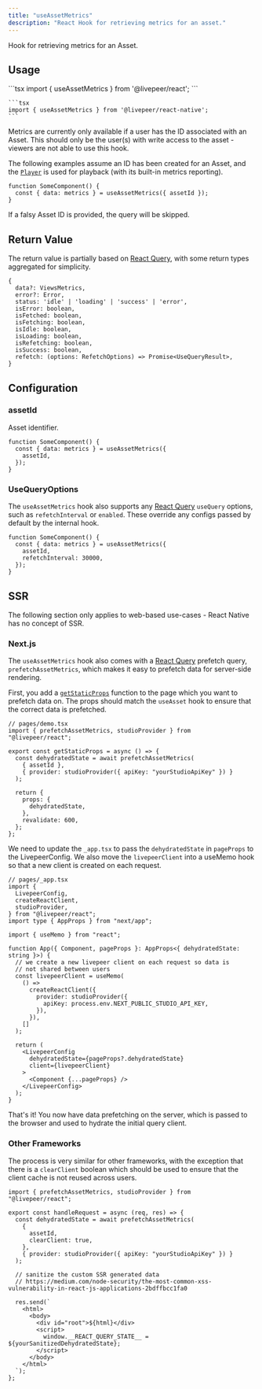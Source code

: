 ```yaml
---
title: "useAssetMetrics"
description: "React Hook for retrieving metrics for an asset."
---
```


Hook for retrieving metrics for an Asset.

## Usage

<Tabs>
  <Tab title="React">
    ```tsx 
    import { useAssetMetrics } from '@livepeer/react';
    ```

  </Tab>
  <Tab title="React Native">

    ```tsx
    import { useAssetMetrics } from '@livepeer/react-native';
    ```

  </Tab>
</Tabs>

<Info>
  Metrics are currently only available if a user has the ID associated with an
  Asset. This should only be the user(s) with write access to the asset -
  viewers are not able to use this hook.
</Info>

The following examples assume an ID has been created for an Asset, and the [`Player`](/sdks/livepeer-js/Player)
is used for playback (with its built-in metrics reporting).

```tsx
function SomeComponent() {
  const { data: metrics } = useAssetMetrics({ assetId });
}
```

If a falsy Asset ID is provided, the query will be skipped.

## Return Value

The return value is partially based on [React Query](https://tanstack.com/query/v4/docs/reference/useQuery), with some return types
aggregated for simplicity.

```tsx
{
  data?: ViewsMetrics,
  error?: Error,
  status: 'idle' | 'loading' | 'success' | 'error',
  isError: boolean,
  isFetched: boolean,
  isFetching: boolean,
  isIdle: boolean,
  isLoading: boolean,
  isRefetching: boolean,
  isSuccess: boolean,
  refetch: (options: RefetchOptions) => Promise<UseQueryResult>,
}
```

## Configuration

### assetId

Asset identifier.

```tsx
function SomeComponent() {
  const { data: metrics } = useAssetMetrics({
    assetId,
  });
}
```

### UseQueryOptions

The `useAssetMetrics` hook also supports any [React Query](https://tanstack.com/query/v4/docs/reference/useQuery) `useQuery` options, such as
`refetchInterval` or `enabled`. These override any configs passed by default by the internal hook.

```tsx
function SomeComponent() {
  const { data: metrics } = useAssetMetrics({
    assetId,
    refetchInterval: 30000,
  });
}
```

## SSR

<Warning>
  The following section only applies to web-based use-cases - React Native has
  no concept of SSR.
</Warning>

### Next.js

The `useAssetMetrics` hook also comes with a [React Query](https://tanstack.com/query/v4/docs/guides/ssr) prefetch query, `prefetchAssetMetrics`,
which makes it easy to prefetch data for server-side rendering.

First, you add a [`getStaticProps`](https://nextjs.org/docs/basic-features/data-fetching/get-static-props) function to the page which
you want to prefetch data on. The props should match the `useAsset` hook to ensure that the correct data is prefetched.

```tsx
// pages/demo.tsx
import { prefetchAssetMetrics, studioProvider } from "@livepeer/react";

export const getStaticProps = async () => {
  const dehydratedState = await prefetchAssetMetrics(
    { assetId },
    { provider: studioProvider({ apiKey: "yourStudioApiKey" }) }
  );

  return {
    props: {
      dehydratedState,
    },
    revalidate: 600,
  };
};
```

We need to update the `_app.tsx` to pass the `dehydratedState` in `pageProps` to the LivepeerConfig. We also move the
`livepeerClient` into a useMemo hook so that a new client is created on each request.

```tsx
// pages/_app.tsx
import {
  LivepeerConfig,
  createReactClient,
  studioProvider,
} from "@livepeer/react";
import type { AppProps } from "next/app";

import { useMemo } from "react";

function App({ Component, pageProps }: AppProps<{ dehydratedState: string }>) {
  // we create a new livepeer client on each request so data is
  // not shared between users
  const livepeerClient = useMemo(
    () =>
      createReactClient({
        provider: studioProvider({
          apiKey: process.env.NEXT_PUBLIC_STUDIO_API_KEY,
        }),
      }),
    []
  );

  return (
    <LivepeerConfig
      dehydratedState={pageProps?.dehydratedState}
      client={livepeerClient}
    >
      <Component {...pageProps} />
    </LivepeerConfig>
  );
}
```

That's it! You now have data prefetching on the server, which is passed to the browser and used to hydrate the initial query client.

### Other Frameworks

The process is very similar for other frameworks, with the exception that there is a `clearClient` boolean which should be used
to ensure that the client cache is not reused across users.

```tsx
import { prefetchAssetMetrics, studioProvider } from "@livepeer/react";

export const handleRequest = async (req, res) => {
  const dehydratedState = await prefetchAssetMetrics(
    {
      assetId,
      clearClient: true,
    },
    { provider: studioProvider({ apiKey: "yourStudioApiKey" }) }
  );

  // sanitize the custom SSR generated data
  // https://medium.com/node-security/the-most-common-xss-vulnerability-in-react-js-applications-2bdffbcc1fa0

  res.send(`
    <html>
      <body>
        <div id="root">${html}</div>
        <script>
          window.__REACT_QUERY_STATE__ = ${yourSanitizedDehydratedState};
        </script>
      </body>
    </html>
  `);
};
```
